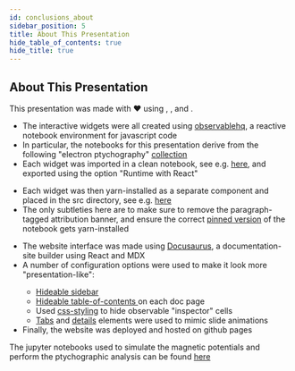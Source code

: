 ```yaml
---
id: conclusions_about
sidebar_position: 5
title: About This Presentation
hide_table_of_contents: true
hide_title: true
---
```




## About This Presentation

This presentation was made with &#10084; using <ObservableLogo width="14px" height="14px"/>, <ReactLogo width="14px" height="14px"/>, and <DocusaurusLogo width="14px" height="14px"/>.

<Tabs>
  <TabItem value="observable-notebooks" label="Observable Notebooks" default>
    <ul>
      <li> The interactive widgets were all created using <a href="https://observablehq.com/"> observablehq</a>, a reactive notebook environment for javascript code </li>
      <li> In particular, the notebooks for this presentation derive from the following "electron ptychography" <a href="https://observablehq.com/collection/@gvarnavi/electron-ptychography"> collection </a>  </li>
      <li> Each widget was imported in a clean notebook, see e.g. <a href="https://observablehq.com/@gvarnavi/two-convex-sets-component">here</a>, and exported using the option "Runtime with React"</li>
    </ul>
  </TabItem>
  <TabItem value="react-components" label="React Components">
    <ul>
      <li> Each widget was then yarn-installed as a separate component and placed in the src directory, see e.g. <a href="https://github.com/gvarnavi/2023mm-presentation/blob/main/src/components/TwoConvexSetsComponent.js"> here</a></li>
      <li> The only subtleties here are to make sure to remove the paragraph-tagged attribution banner, and ensure the correct <a href="https://observablehq.com/@mootari/notebook-data"> pinned version</a> of the notebook gets yarn-installed</li>
    </ul>
  </TabItem>
  <TabItem value="docusaurus-website" label="Docusaurus Website">
    <ul>
      <li> The website interface was made using <a href="https://docusaurus.io/"> Docusaurus</a>, a documentation-site builder using React and MDX</li>
      <li> A number of configuration options were used to make it look more "presentation-like":</li>
      <ul>
        <li> <a href="https://docusaurus.io/docs/sidebar#hideable-sidebar"> Hideable sidebar </a></li>
        <li> <a href="https://docusaurus.io/docs/api/plugins/@docusaurus/plugin-content-docs#hide_table_of_contents"> Hideable table-of-contents </a> on each doc page </li>
        <li> Used <a href="https://github.com/gvarnavi/2023mm-presentation/blob/main/src/css/custom.css"> css-styling</a> to hide observable "inspector" cells</li>
        <li> <a href="https://docusaurus.io/docs/markdown-features/tabs"> Tabs</a> and <a href="https://docusaurus.io/docs/markdown-features#details"> details</a> elements were used to mimic slide animations</li>
      </ul>
      <li> Finally, the website was deployed and hosted on github pages</li>
    </ul>
  </TabItem>
  <TabItem value="notebooks" label="Jupyter Notebooks">
    The jupyter notebooks used to simulate the magnetic potentials and perform the ptychographic analysis can be found <a href="https://github.com/gvarnavi/2023mm-presentation/tree/main/notebooks"> here </a>
  </TabItem>
</Tabs>

